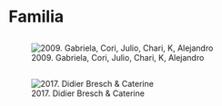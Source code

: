 # Familia

## {transition="fade"}
![2009. Gabriela, Cori, Julio, Chari, K, Alejandro](fotos/09-FadoChari-Gabriela.png)

## {transition="fade"}
![2017. Didier Bresch & Caterine](fotos/17-Chambery-Didier-Caterine.jpg)

